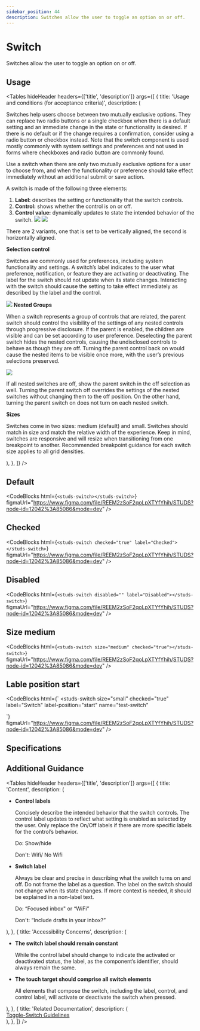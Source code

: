 ```yaml
---
sidebar_position: 44
description: Switches allow the user to toggle an option on or off.
---
```


# Switch

<HeaderComponent
  htmlTag="studs-switch"
  jsxTag="StudsSwitch"
  version="Since 1.0"
  status="Draft"
  urlGithub="inputs/switch.ts"
  urlStrbook="studs-inputs-switch--docs"
  folder="inputs"
/>

Switches allow the user to toggle an option on or off.

## Usage

<Tables
  hideHeader
  headers={['title', 'description']}
  args={[
    {
      title: 'Usage and conditions (for acceptance criteria)',
      description: (
        <div>
          <p>
            Switches help users choose between two mutually exclusive options.
            They can replace two radio buttons or a single checkbox when there
            is a default setting and an immediate change in the state or
            functionality is desired. If there is no default or if the change
            requires a confirmation, consider using a radio button or checkbox
            instead. Note that the switch component is used mostly commonly with
            system settings and preferences and not used in forms where
            checkboxes and radio button are commonly found.
          </p>
          <p>
            Use a switch when there are only two mutually exclusive options for
            a user to choose from, and when the functionality or preference
            should take effect immediately without an additional submit or save
            action.
          </p>
          <p>A switch is made of the following three elements:</p>
          <ol>
            <li>
              <b>Label:</b> describes the setting or functionality that the
              switch controls.
            </li>
            <li>
              <b>Control:</b> shows whether the control is on or off.
            </li>
            <li>
              <b>Control value:</b> dynamically updates to state the intended
              behavior of the switch.
              <img src="/img/switch_1.png" />
              <img src="/img/switch_2.png" />
            </li>
          </ol>
          <p>
            There are 2 variants, one that is set to be vertically aligned, the
            second is horizontally aligned.
          </p>
          <b>Selection control</b>
          <p>
            Switches are commonly used for preferences, including system
            functionality and settings. A switch’s label indicates to the user
            what preference, notification, or feature they are activating or
            deactivating. The label for the switch should not update when its
            state changes. Interacting with the switch should cause the setting
            to take effect immediately as described by the label and the
            control.
          </p>
          <img src="/img/switch_3.png" />
          <b>Nested Groups</b>
          <p>
            When a switch represents a group of controls that are related, the
            parent switch should control the visibility of the settings of any
            nested controls through progressive disclosure. If the parent is
            enabled, the children are visible and can be set according to user
            preference. Deselecting the parent switch hides the nested controls,
            causing the undisclosed controls to behave as though they are off.
            Turning the parent control back on would cause the nested items to
            be visible once more, with the user’s previous selections preserved.
          </p>
          <img src="/img/switch_4.png" />
          <p>
            If all nested switches are off, show the parent switch in the off
            selection as well. Turning the parent switch off overrides the
            settings of the nested switches without changing them to the off
            position. On the other hand, turning the parent switch on does not
            turn on each nested switch.
          </p>
          <b>Sizes</b>
          <p>
            Switches come in two sizes: medium (default) and small. Switches
            should match in size and match the relative width of the experience.
            Keep in mind, switches are responsive and will resize when
            transitioning from one breakpoint to another. Recommended breakpoint
            guidance for each switch size applies to all grid densities.
          </p>
        </div>
      ),
    },
  ]}
/>

## Default

<ResizerFeatures>
  <studs-switch></studs-switch>
</ResizerFeatures>

<CodeBlocks
  html={`
<studs-switch></studs-switch>
  `}
  figmaUrl="https://www.figma.com/file/REEM2zSoF2qoLpXTYfYhih/STUDS?node-id=12042%3A85086&mode=dev"
/>

## Checked

<ResizerFeatures>
  <studs-switch checked="true" label="Checked"></studs-switch>
</ResizerFeatures>

<CodeBlocks
  html={`
<studs-switch checked="true" label="Checked"></studs-switch>
  `}
  figmaUrl="https://www.figma.com/file/REEM2zSoF2qoLpXTYfYhih/STUDS?node-id=12042%3A85086&mode=dev"
/>

## Disabled

<ResizerFeatures>
  <studs-switch disabled="" label="Disabled"></studs-switch>
</ResizerFeatures>

<CodeBlocks
  html={`
<studs-switch disabled="" label="Disabled"></studs-switch>
  `}
  figmaUrl="https://www.figma.com/file/REEM2zSoF2qoLpXTYfYhih/STUDS?node-id=12042%3A85086&mode=dev"
/>

## Size medium

<ResizerFeatures>
  <studs-switch size="medium" checked="true"></studs-switch>
</ResizerFeatures>

<CodeBlocks
  html={`
<studs-switch size="medium" checked="true"></studs-switch>
  `}
  figmaUrl="https://www.figma.com/file/REEM2zSoF2qoLpXTYfYhih/STUDS?node-id=12042%3A85086&mode=dev"
/>

## Lable position start

<ResizerFeatures>
  <studs-switch
    size="small"
    checked="true"
    label="Switch"
    label-position="start"
    name="test-switch"
  ></studs-switch>
</ResizerFeatures>

<CodeBlocks
  html={`
<studs-switch
  size="small"
  checked="true"
  label="Switch"
  label-position="start"
  name="test-switch"
></studs-switch>
  `}
  figmaUrl="https://www.figma.com/file/REEM2zSoF2qoLpXTYfYhih/STUDS?node-id=12042%3A85086&mode=dev"
/>

## Specifications


<PropertyTabs componentKey="switch" />

## Additional Guidance

<Tables
  hideHeader
  headers={['title', 'description']}
  args={[
    {
      title: 'Content',
      description: (
        <div>
          <ul>
            <li>
              <b>Control labels</b>
              <p>
                Concisely describe the intended behavior that the switch
                controls. The control label updates to reflect what setting is
                enabled as selected by the user. Only replace the On/Off labels
                if there are more specific labels for the control’s behavior.
              </p>
              <p>Do: Show/hide</p>
              <p>Don't: Wifi/ No Wifi</p>
            </li>
            <li>
              <b>Switch label</b>
              <p>
                Always be clear and precise in describing what the switch turns
                on and off. Do not frame the label as a question. The label on
                the switch should not change when its state changes. If more
                context is needed, it should be explained in a non-label text.
              </p>
              <p>Do: “Focused inbox" or “WiFi”</p>
              <p>Don't: “Include drafts in your inbox?”</p>
            </li>
          </ul>
        </div>
      ),
    },
    {
      title: 'Accessibility Concerns',
      description: (
        <div>
          <ul>
            <li>
              <b>The switch label should remain constant</b>
              <p>
                While the control label should change to indicate the activated
                or deactivated status, the label, as the component’s identifier,
                should always remain the same.
              </p>
            </li>
            <li>
              <b>The touch target should comprise all switch elements</b>
              <p>
                All elements that compose the switch, including the label,
                control, and control label, will activate or deactivate the
                switch when pressed.
              </p>
            </li>
          </ul>
        </div>
      ),
    },
    {
      title: 'Related Documentation',
      description: (
        <div>
          <a
            href="https://www.nngroup.com/articles/toggle-switch-guidelines/"
            target="_blank"
          >
            Toggle-Switch Guidelines
          </a>
        </div>
      ),
    },
  ]}
/>
